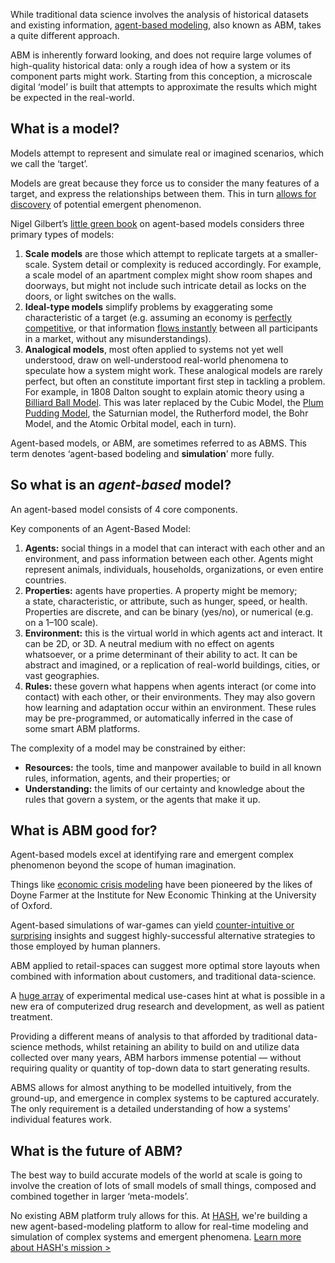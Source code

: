 While traditional data science involves the analysis of historical datasets and existing information, [agent-based modeling](https://hash.ai/glossary/agent-based-modeling), also known as ABM, takes a quite different approach.

ABM is inherently forward looking, and does not require large volumes of high-quality historical data: only a rough idea of how a system or its component parts might work. Starting from this conception, a microscale digital ‘model’ is built that attempts to approximate the results which might be expected in the real-world.

## What is a model?

Models attempt to represent and simulate real or imagined scenarios, which we call the ‘target’.

Models are great because they force us to consider the many features of a target, and express the relationships between them. This in turn [allows for discovery](<http://onlinelibrary.wiley.com/doi/10.1002/(SICI)1520-6858(1999)2:2%3C69::AID-SYS3%3E3.0.CO;2-0/abstract>) of potential emergent phenomenon.

Nigel Gilbert’s [little green book](http://methods.sagepub.com/book/agent-based-models) on agent-based models considers three primary types of models:

1. **Scale models** are those which attempt to replicate targets at a smaller-scale. System detail or complexity is reduced accordingly. For example, a scale model of an apartment complex might show room shapes and doorways, but might not include such intricate detail as locks on the doors, or light switches on the walls.
1. **Ideal-type models** simplify problems by exaggerating some characteristic of a target (e.g. assuming an economy is [perfectly competitive](https://en.wikipedia.org/wiki/Perfect_competition), or that information [flows instantly](https://en.wikipedia.org/wiki/Perfect_information) between all participants in a market, without any misunderstandings).
1. **Analogical models**, most often applied to systems not yet well understood, draw on well-understood real-world phenomena to speculate how a system might work. These analogical models are rarely perfect, but often an constitute important first step in tackling a problem. For example, in 1808 Dalton sought to explain atomic theory using a [Billiard Ball Model](https://edtech2.boisestate.edu/lindabennett1/502/dalton.html). This was later replaced by the Cubic Model, the [Plum Pudding Model](https://link.springer.com/chapter/10.1007/978-3-540-70626-7_9), the Saturnian model, the Rutherford model, the Bohr Model, and the Atomic Orbital model, each in turn).

Agent-based models, or ABM, are sometimes referred to as ABMS. This term denotes ‘agent-based bodeling and **simulation**’ more fully.

## So what is an *agent-based* model?

An agent-based model consists of 4 core components.

Key components of an Agent-Based Model:

1. **Agents:** social things in a model that can interact with each other and an environment, and pass information between each other. Agents might represent animals, individuals, households, organizations, or even entire countries.
1. **Properties:** agents have properties. A property might be memory; a state, characteristic, or attribute, such as hunger, speed, or health. Properties are discrete, and can be binary (yes/no), or numerical (e.g. on a 1–100 scale).
1. **Environment:** this is the virtual world in which agents act and interact. It can be 2D, or 3D. A neutral medium with no effect on agents whatsoever, or a prime determinant of their ability to act. It can be abstract and imagined, or a replication of real-world buildings, cities, or vast geographies.
1. **Rules:** these govern what happens when agents interact (or come into contact) with each other, or their environments. They may also govern how learning and adaptation occur within an environment. These rules may be pre-programmed, or automatically inferred in the case of some smart ABM platforms.

The complexity of a model may be constrained by either:

- **Resources:** the tools, time and manpower available to build in all known rules, information, agents, and their properties; or
- **Understanding:** the limits of our certainty and knowledge about the rules that govern a system, or the agents that make it up.

## What is ABM good for?

Agent-based models excel at identifying rare and emergent complex phenomenon beyond the scope of human imagination.

Things like [economic crisis modeling](http://www.crisis-economics.eu/) have been pioneered by the likes of Doyne Farmer at the Institute for New Economic Thinking at the University of Oxford.

Agent-based simulations of war-games can yield [counter-intuitive or surprising](http://journals.plos.org/plosone/article?id=10.1371/journal.pone.0020851) insights and suggest highly-successful alternative strategies to those employed by human planners.

ABM applied to retail-spaces can suggest more optimal store layouts when combined with information about customers, and traditional data-science.

A [huge array](https://www.ncbi.nlm.nih.gov/pmc/articles/PMC3739932/) of experimental medical use-cases hint at what is possible in a new era of computerized drug research and development, as well as patient treatment.

Providing a different means of analysis to that afforded by traditional data-science methods, whilst retaining an ability to build on and utilize data collected over many years, ABM harbors immense potential — without requiring quality or quantity of top-down data to start generating results.

ABMS allows for almost anything to be modelled intuitively, from the ground-up, and emergence in complex systems to be captured accurately. The only requirement is a detailed understanding of how a systems’ individual features work.

## What is the future of ABM?

The best way to build accurate models of the world at scale is going to involve the creation of lots of small models of small things, composed and combined together in larger ‘meta-models’.

No existing ABM platform truly allows for this. At [HASH](https://hash.ai/), we're building a new agent-based-modeling platform to allow for real-time modeling and simulation of complex systems and emergent phenomena. [Learn more about HASH's mission >](https://hash.ai/about/mission)

